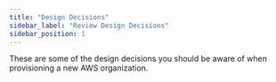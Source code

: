 ```yaml
---
title: "Design Decisions"
sidebar_label: "Review Design Decisions"
sidebar_position: 1
---
```


<Intro>
  These are some of the design decisions you should be aware of when provisioning a new AWS organization.
</Intro>

<DocCardList/>
